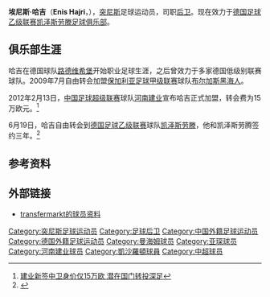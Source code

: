 {{noteta|G1=足球}}{{infobox Football biography
| playername = 埃尼斯·哈吉<br>Enis Hajri
| image = [[File:Hajri.jpg|150px]]
| fullname = Enis Ben Mohamed Hajri
| dateofbirth = {{birth date and age|1983|3|6|df=y}}
| cityofbirth = [[穆沙肯|穆沙肯]]
| countryofbirth = [[突尼斯|突尼斯]]
| height = {{height|m=1.87}}
| currentclub  = [[凯泽斯劳滕足球俱乐部|凯泽斯劳滕]]
| clubnumber = 
| position = [[后卫_(足球)|后卫]]
| youthyears1 =   
| youthclubs1 =   KSG Gerlingen
| years1 =  2004-2006 
| years2 =  2006-2007 
| years3 =  2007 
| years4 =  2008 
| years5 =  2008-2009 
| years6 =  2009-2011
| years7 =  2012
| years8 =  2012-
| clubs1 =  [[路德维希堡足球俱乐部|路德维希堡]] 
| clubs2 =  [[曼海姆足球俱乐部|曼海姆]] 
| clubs3 =  [[亚琛足球俱乐部|亚琛 II]] 
| clubs4 =  [[魏登足球俱乐部|魏登]] 
| clubs5 =  [[奥格斯希姆足球俱乐部|奥格斯希姆]] 
| clubs6 =  [[布尔加斯黑海人|布尔加斯黑海人]] 
| clubs7 =  [[河南建业足球俱乐部|河南建业]]    
| clubs8 =  [[凯泽斯劳滕足球俱乐部|凯泽斯劳滕]]      
| caps1 =   ?   
| caps2 =  13   
| caps3 =  10   
| caps4 =  14   
| caps5 =  30   
| caps6 =  48  
| caps7 =  11  
| goals1 =  ?  
| goals2 =  0  
| goals3 =  0  
| goals4 =  0  
| goals5 =  1  
| goals6 =  6 
| goals7 =  0 
| nationalyears1 =     
| nationalteam1 =   
| nationalcaps1 =     
| nationalgoals1 = 
| pcupdate = 2012年6月20日
| ntupdate = 
}}
'''埃尼斯·哈吉'''（'''Enis Hajri'''，{{bd|1983年|3月6日|||Hajri, Enis}}），[[突尼斯|突尼斯]]足球运动员，司职[[后卫_(足球)|后卫]]。现在效力于[[德国足球乙级联赛|德国足球乙级联赛]][[凯泽斯劳滕足球俱乐部|凯泽斯劳滕足球俱乐部]]。

==俱乐部生涯==
哈吉在德国球队[[路德维希堡足球俱乐部|路德维希堡]]开始职业足球生涯，之后曾效力于多家德国低级别联赛球队。2009年7月自由转会加盟[[保加利亚足球甲级联赛|保加利亚足球甲级联赛]]球队[[布尔加斯黑海人|布尔加斯黑海人]]。

2012年2月13日，[[中国足球超级联赛|中国足球超级联赛]]球队[[河南建业足球俱乐部|河南建业]]宣布哈吉正式加盟，转会费为15万欧元。<ref>[http://sports.qq.com/a/20120213/000380.htm 建业新签中卫身价仅15万欧 潜在国门转投深足]</ref>

6月19日，哈吉自由转会到[[德国足球乙级联赛|德国足球乙级联赛]]球队[[凯泽斯劳滕足球俱乐部|凯泽斯劳滕]]，他和凯泽斯劳腾签约三年。<ref>{{Cite web |url=http://www.fck.de/de/aktuell/news/details/article/9264-enis-hajri-kommt-zum-fck.html |title=Enis Hajri kommt zum FCK |accessdate=2012-06-20 |archive-date=2012-06-22 |archive-url=https://web.archive.org/web/20120622013529/http://www.fck.de/de/aktuell/news/details/article/9264-enis-hajri-kommt-zum-fck.html |dead-url=no }}</ref>

==参考资料==
{{reflist}}

==外部链接==
* [http://www.transfermarkt.de/en/enis-hajri/transfers/spieler_28735.html transfermarkt的球员资料]{{dead link|date=2017年12月 |bot=InternetArchiveBot |fix-attempted=yes }}

{{DEFAULTSORT:Hajri, Enis}}
[[Category:突尼斯足球运动员|Category:突尼斯足球运动员]]
[[Category:足球后卫|Category:足球后卫]]
[[Category:中国外籍足球运动员|Category:中国外籍足球运动员]]
[[Category:德国外籍足球运动员|Category:德国外籍足球运动员]]
[[Category:曼海姆球员|Category:曼海姆球员]]
[[Category:亚琛球员|Category:亚琛球员]]
[[Category:河南建业球员|Category:河南建业球员]]
[[Category:凱沙羅頓球員|Category:凱沙羅頓球員]]
[[Category:中超球员|Category:中超球员]]